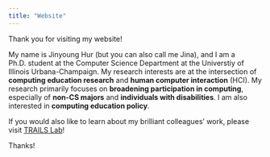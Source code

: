 ```yaml
---
title: "Website"
---
```


Thank you for visiting my website!

My name is Jinyoung Hur (but you can also call me Jina), and I am a Ph.D. student at the Computer Science Department at the Universtiy of Illinois Urbana-Champaign. My research interests are at the intersection of **computing education research** and **human computer interaction** (HCI). My research primarily focuses on **broadening participation in computing**, especially of **non-CS majors** and **individuals with disabilities**. I am also interested in **computing education policy**.

If you would also like to learn about my brilliant colleagues' work, please visit [TRAILS Lab](https://trailslab.web.illinois.edu/)!

Thanks!
